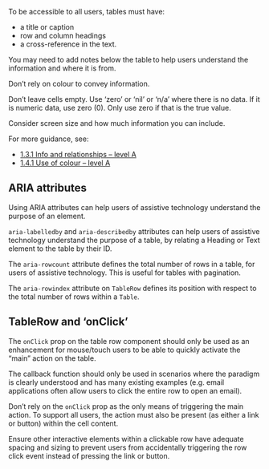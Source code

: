 To be accessible to all users, tables must have:

- a title or caption
- row and column headings
- a cross-reference in the text.

You may need to add notes below the table to help users understand the information and where it is from.

Don’t rely on colour to convey information.

Don’t leave cells empty. Use ‘zero’ or ‘nil’ or ‘n/a’ where there is no data. If it is numeric data, use zero (0). Only use zero if that is the true value.

Consider screen size and how much information you can include.

For more guidance, see:

- [1.3.1 Info and relationships – level A](https://www.w3.org/WAI/WCAG21/quickref/#info-and-relationships)
- [1.4.1 Use of colour – level A](https://www.w3.org/WAI/WCAG21/quickref/#use-of-color)

## ARIA attributes

Using ARIA attributes can help users of assistive technology understand the purpose of an element.

`aria-labelledby` and `aria-describedby` attributes can help users of assistive technology understand the purpose of a table, by relating a Heading or Text element to the table by their ID.

The `aria-rowcount` attribute defines the total number of rows in a table, for users of assistive technology. This is useful for tables with pagination.

The `aria-rowindex` attribute on `TableRow` defines its position with respect to the total number of rows within a `Table`.

## TableRow and ‘onClick’

The `onClick` prop on the table row component should only be used as an enhancement for mouse/touch users to be able to quickly activate the “main” action on the table.

The callback function should only be used in scenarios where the paradigm is clearly understood and has many existing examples (e.g. email applications often allow users to click the entire row to open an email).

Don’t rely on the `onClick` prop as the only means of triggering the main action. To support all users, the action must also be present (as either a link or button) within the cell content.

Ensure other interactive elements within a clickable row have adequate spacing and sizing to prevent users from accidentally triggering the row click event instead of pressing the link or button.
